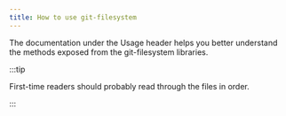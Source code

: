 ```yaml
---
title: How to use git-filesystem
---
```


The documentation under the Usage header helps you better understand the methods exposed from the git-filesystem libraries.

:::tip

First-time readers should probably read through the files in order.

:::
